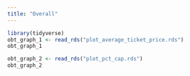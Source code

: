 ```yaml
---
title: "Overall"
---
```


```r
library(tidyverse)
obt_graph_1 <- read_rds("plot_average_ticket_price.rds")
obt_graph_1 
```

```r
obt_graph_2 <- read_rds("plot_pct_cap.rds") 
obt_graph_2
```


